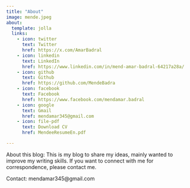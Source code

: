 ```yaml
---
title: "About"
image: mende.jpeg
about:
  template: jolla
  links:
    - icon: twitter
      text: Twitter
      href: https://x.com/AmarBadral
    - icon: linkedin
      text: LinkedIn
      href: https://www.linkedin.com/in/mend-amar-badral-64217a28a/
    - icon: github
      text: Github
      href: https://github.com/MendeBadra
    - icon: facebook
      text: Facebook
      href: https://www.facebook.com/mendamar.badral
    - icon: google
      text: Gmail
      href: mendamar345@gmail.com
    - icon: file-pdf
      text: Download CV
      href: MendeeResumeEn.pdf

---
```


About this blog: This is my blog to share my ideas, mainly wanted to improve my writing skills. If you want to connect with me for correspondence, please contact me.

Contact: mendamar345@gmail.com
